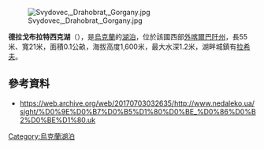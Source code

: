 {{coord|48|13|42|N|24|14|10.4|E|type:mountain|display=title}}

[[Image:Svydovec,_Drahobrat,_Gorgany.jpg|right]]

'''德拉戈布拉特西克湖'''（{{lang-uk|Драгобратське озеро}}），是[[烏克蘭|烏克蘭]]的[[湖泊|湖泊]]，位於該國西部[[外喀爾巴阡州|外喀爾巴阡州]]，長55米、寬21米，面積0.1公畝，海拔高度1,600米，最大水深1.2米，湖畔城鎮有[[拉希夫|拉希夫]]。

==參考資料==
* https://web.archive.org/web/20170703032635/http://www.nedaleko.ua/sight/%D0%9E%D0%B7%D0%B5%D1%80%D0%BE_%D0%86%D0%B2%D0%BE%D1%80.uk

{{Ukraine-geo-stub}}
[[Category:烏克蘭湖泊|Category:烏克蘭湖泊]]